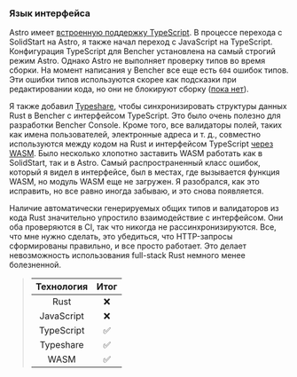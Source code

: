 ### Язык интерфейса

Astro имеет [встроенную поддержку TypeScript][astro typescript].
В процессе перехода с SolidStart на Astro, я также начал переход с JavaScript на TypeScript.
Конфигурация TypeScript для Bencher установлена на самый строгий режим Astro.
Однако Astro не выполняет проверку типов во время сборки.
На момент написания у Bencher все еще есть `604` ошибок типов.
Эти ошибки типов используются скорее как подсказки при редактировании кода,
но они не блокируют сборку ([пока нет][github issue 557]).

Я также добавил [Typeshare][typeshare github], чтобы синхронизировать структуры данных Rust в Bencher с интерфейсом TypeScript.
Это было очень полезно для разработки Bencher Console.
Кроме того, все валидаторы полей, таких как имена пользователей, электронные адреса и т. д.,
совместно используются между кодом на Rust и интерфейсом TypeScript [через WASM][github wasm bindgen].
Было несколько хлопотно заставить WASM работать как в SolidStart, так и в Astro.
Самый распространенный класс ошибок, который я видел в интерфейсе, был в местах, где вызывается функция WASM,
но модуль WASM еще не загружен.
Я разобрался, как это исправить, но все равно иногда забываю, и это снова появляется.

Наличие автоматически генерируемых общих типов и валидаторов из кода Rust
значительно упростило взаимодействие с интерфейсом.
Они оба проверяются в CI, так что никогда не рассинхронизируются.
Все, что мне нужно сделать, это убедиться, что HTTP-запросы сформированы правильно,
и все просто работает.
Это делает невозможность использования full-stack Rust немного менее болезненной.

> | Технология | Итог |
> | :--------: | :---: |
> |    Rust    |  ❌   |
> | JavaScript |  ❌   |
> | TypeScript |  ✅   |
> | Typeshare  |  ✅   |
> |    WASM    |  ✅   |

[astro typescript]: https://docs.astro.build/ru/guides/typescript/
[github issue 557]: https://github.com/bencherdev/bencher/issues/557
[typeshare github]: https://github.com/1Password/typeshare
[github wasm bindgen]: https://github.com/rustwasm/wasm-bindgen

